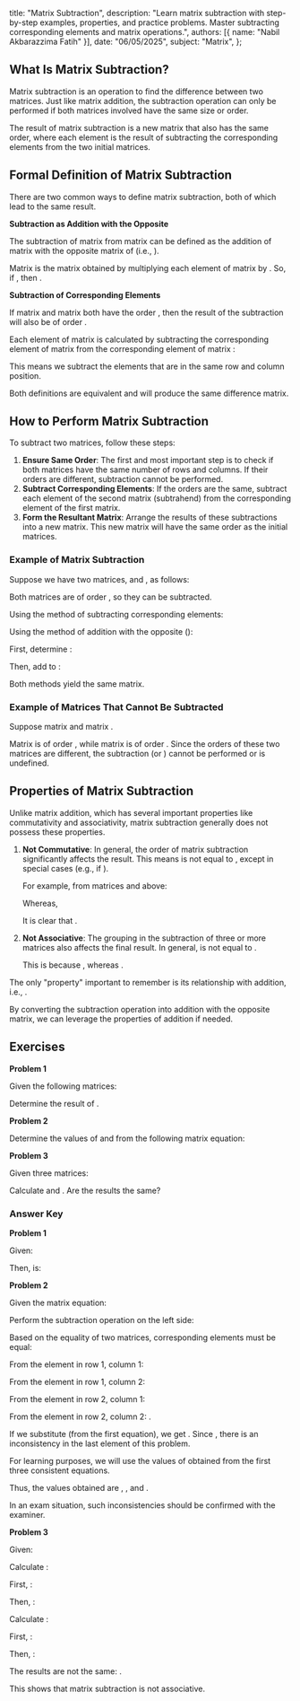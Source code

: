   title: "Matrix Subtraction",
  description: "Learn matrix subtraction with step-by-step examples, properties, and practice problems. Master subtracting corresponding elements and matrix operations.",
  authors: [{ name: "Nabil Akbarazzima Fatih" }],
  date: "06/05/2025",
  subject: "Matrix",
};

## What Is Matrix Subtraction?

Matrix subtraction is an operation to find the difference between two matrices. Just like matrix addition, the subtraction operation can only be performed if both matrices involved have the same size or order.

The result of matrix subtraction is a new matrix that also has the same order, where each element is the result of subtracting the corresponding elements from the two initial matrices.

## Formal Definition of Matrix Subtraction

There are two common ways to define matrix subtraction, both of which lead to the same result.

**Subtraction as Addition with the Opposite**

The subtraction of matrix <InlineMath math="B" /> from matrix <InlineMath math="A" /> can be defined as the addition of matrix <InlineMath math="A" /> with the opposite matrix of <InlineMath math="B" /> (i.e., <InlineMath math="-B" />).

<BlockMath math="A - B = A + (-B)" />

Matrix <InlineMath math="-B" /> is the matrix obtained by multiplying each element of matrix <InlineMath math="B" /> by <InlineMath math="-1" />. So, if <InlineMath math="B = [b_{ij}]" />, then <InlineMath math="-B = [-b_{ij}]" />.

**Subtraction of Corresponding Elements**

If matrix <InlineMath math="A = [a_{ij}]" /> and matrix <InlineMath math="B = [b_{ij}]" /> both have the order <InlineMath math="m \times n" />, then the result of the subtraction <InlineMath math="C = A - B" /> will also be of order <InlineMath math="m \times n" />.

Each element <InlineMath math="c_{ij}" /> of matrix <InlineMath math="C" /> is calculated by subtracting the corresponding element of matrix <InlineMath math="B" /> from the corresponding element of matrix <InlineMath math="A" />:

<BlockMath math="c_{ij} = a_{ij} - b_{ij}" />

This means we subtract the elements that are in the same row and column position.

Both definitions are equivalent and will produce the same difference matrix.

## How to Perform Matrix Subtraction

To subtract two matrices, follow these steps:

1.  **Ensure Same Order**: The first and most important step is to check if both matrices have the same number of rows and columns. If their orders are different, subtraction cannot be performed.
2.  **Subtract Corresponding Elements**: If the orders are the same, subtract each element of the second matrix (subtrahend) from the corresponding element of the first matrix.
3.  **Form the Resultant Matrix**: Arrange the results of these subtractions into a new matrix. This new matrix will have the same order as the initial matrices.

### Example of Matrix Subtraction

Suppose we have two matrices, <InlineMath math="P" /> and <InlineMath math="Q" />, as follows:

<div className="flex flex-col gap-4">
  <BlockMath math="P = \begin{bmatrix} 8 & 5 \\ 3 & 7 \end{bmatrix}" />
  <BlockMath math="Q = \begin{bmatrix} 2 & 1 \\ -1 & 4 \end{bmatrix}" />
</div>

Both matrices are of order <InlineMath math="2 \times 2" />, so they can be subtracted.

Using the method of subtracting corresponding elements:

<div className="flex flex-col gap-4">
  <BlockMath math="P - Q = \begin{bmatrix} 8 & 5 \\ 3 & 7 \end{bmatrix} - \begin{bmatrix} 2 & 1 \\ -1 & 4 \end{bmatrix}" />
  <BlockMath math="= \begin{bmatrix} 8-2 & 5-1 \\ 3-(-1) & 7-4 \end{bmatrix}" />
  <BlockMath math="= \begin{bmatrix} 6 & 4 \\ 3+1 & 3 \end{bmatrix}" />
  <BlockMath math="= \begin{bmatrix} 6 & 4 \\ 4 & 3 \end{bmatrix}" />
</div>

Using the method of addition with the opposite (<InlineMath math="P + (-Q)" />):

First, determine <InlineMath math="-Q" />:

<BlockMath math="-Q = \begin{bmatrix} -2 & -1 \\ -(-1) & -4 \end{bmatrix} = \begin{bmatrix} -2 & -1 \\ 1 & -4 \end{bmatrix}" />

Then, add <InlineMath math="P" /> to <InlineMath math="-Q" />:

<div className="flex flex-col gap-4">
  <BlockMath math="P + (-Q) = \begin{bmatrix} 8 & 5 \\ 3 & 7 \end{bmatrix} + \begin{bmatrix} -2 & -1 \\ 1 & -4 \end{bmatrix}" />
  <BlockMath math="= \begin{bmatrix} 8+(-2) & 5+(-1) \\ 3+1 & 7+(-4) \end{bmatrix}" />
  <BlockMath math="= \begin{bmatrix} 6 & 4 \\ 4 & 3 \end{bmatrix}" />
</div>

Both methods yield the same matrix.

### Example of Matrices That Cannot Be Subtracted

Suppose matrix <InlineMath math="K = \begin{bmatrix} 1 & 0 \\ -2 & 5 \\ 3 & 1 \end{bmatrix}" /> and matrix <InlineMath math="L = \begin{bmatrix} 4 & 2 \\ 0 & 7 \end{bmatrix}" />.

Matrix <InlineMath math="K" /> is of order <InlineMath math="3 \times 2" />, while matrix <InlineMath math="L" /> is of order <InlineMath math="2 \times 2" />. Since the orders of these two matrices are different, the subtraction <InlineMath math="K-L" /> (or <InlineMath math="L-K" />) cannot be performed or is undefined.

## Properties of Matrix Subtraction

Unlike matrix addition, which has several important properties like commutativity and associativity, matrix subtraction generally does not possess these properties.

1.  **Not Commutative**: In general, the order of matrix subtraction significantly affects the result. This means <InlineMath math="A - B" /> is not equal to <InlineMath math="B - A" />, except in special cases (e.g., if <InlineMath math="A=B" />).

    <BlockMath math="A - B \neq B - A \quad (\text{in general})" />

    For example, from matrices <InlineMath math="P" /> and <InlineMath math="Q" /> above:

    <InlineMath math="P-Q = \begin{bmatrix} 6 & 4 \\ 4 & 3 \end{bmatrix}" />

    Whereas,

    <div className="flex flex-col gap-4">
      <BlockMath math="Q-P = \begin{bmatrix} 2 & 1 \\ -1 & 4 \end{bmatrix} - \begin{bmatrix} 8 & 5 \\ 3 & 7 \end{bmatrix}" />
      <BlockMath math="= \begin{bmatrix} 2-8 & 1-5 \\ -1-3 & 4-7 \end{bmatrix}" />
      <BlockMath math="= \begin{bmatrix} -6 & -4 \\ -4 & -3 \end{bmatrix}" />
    </div>

    It is clear that <InlineMath math="P-Q \neq Q-P" />.

2.  **Not Associative**: The grouping in the subtraction of three or more matrices also affects the final result. In general, <InlineMath math="(A - B) - C" /> is not equal to <InlineMath math="A - (B - C)" />.

    <BlockMath math="(A - B) - C \neq A - (B - C) \quad (\text{in general})" />

    This is because <InlineMath math="(A - B) - C = A - B - C" />, whereas <InlineMath math="A - (B - C) = A - B + C" />.

The only "property" important to remember is its relationship with addition, i.e., <InlineMath math="A - B = A + (-B)" />.

By converting the subtraction operation into addition with the opposite matrix, we can leverage the properties of addition if needed.

## Exercises

**Problem 1**

Given the following matrices:

<div className="flex flex-col gap-4">
  <BlockMath math="M = \begin{bmatrix} 4 & -2 & 0 \\ 1 & 5 & 3 \end{bmatrix}" />
  <BlockMath math="N = \begin{bmatrix} -1 & 1 & -2 \\ 6 & 0 & 7 \end{bmatrix}" />
</div>

Determine the result of <InlineMath math="M-N" />.

**Problem 2**

Determine the values of <InlineMath math="x, y," /> and <InlineMath math="z" /> from the following matrix equation:

<BlockMath math="\begin{bmatrix} 2x & 7 \\ y-1 & 5 \end{bmatrix} - \begin{bmatrix} 3 & z \\ 4 & -2x \end{bmatrix} = \begin{bmatrix} 5 & 10 \\ -3 & 1 \end{bmatrix}" />

**Problem 3**

Given three matrices:

<div className="flex flex-col gap-4">
  <BlockMath math="A = \begin{bmatrix} 1 & 0 \\ 0 & 1 \end{bmatrix}" />
  <BlockMath math="B = \begin{bmatrix} 3 & -2 \\ 5 & 1 \end{bmatrix}" />
  <BlockMath math="C = \begin{bmatrix} -4 & 0 \\ 2 & -3 \end{bmatrix}" />
</div>

Calculate <InlineMath math="(A-B)-C" /> and <InlineMath math="A-(B-C)" />. Are the results the same?

### Answer Key

**Problem 1**

Given:

<div className="flex flex-col gap-4">
  <BlockMath math="M = \begin{bmatrix} 4 & -2 & 0 \\ 1 & 5 & 3 \end{bmatrix}" />
  <BlockMath math="N = \begin{bmatrix} -1 & 1 & -2 \\ 6 & 0 & 7 \end{bmatrix}" />
</div>

Then, <InlineMath math="M-N" /> is:

<div className="flex flex-col gap-4">
  <BlockMath math="M-N = \begin{bmatrix} 4 & -2 & 0 \\ 1 & 5 & 3 \end{bmatrix} - \begin{bmatrix} -1 & 1 & -2 \\ 6 & 0 & 7 \end{bmatrix}" />
  <BlockMath math="= \begin{bmatrix} 4-(-1) & -2-1 & 0-(-2) \\ 1-6 & 5-0 & 3-7 \end{bmatrix}" />
  <BlockMath math="= \begin{bmatrix} 4+1 & -3 & 0+2 \\ -5 & 5 & -4 \end{bmatrix}" />
  <BlockMath math="= \begin{bmatrix} 5 & -3 & 2 \\ -5 & 5 & -4 \end{bmatrix}" />
</div>

**Problem 2**

Given the matrix equation:

<BlockMath math="\begin{bmatrix} 2x & 7 \\ y-1 & 5 \end{bmatrix} - \begin{bmatrix} 3 & z \\ 4 & -2x \end{bmatrix} = \begin{bmatrix} 5 & 10 \\ -3 & 1 \end{bmatrix}" />

Perform the subtraction operation on the left side:

<div className="flex flex-col gap-4">
  <BlockMath math="\begin{bmatrix} 2x-3 & 7-z \\ (y-1)-4 & 5-(-2x) \end{bmatrix} = \begin{bmatrix} 5 & 10 \\ -3 & 1 \end{bmatrix}" />
  <BlockMath math="\begin{bmatrix} 2x-3 & 7-z \\ y-5 & 5+2x \end{bmatrix} = \begin{bmatrix} 5 & 10 \\ -3 & 1 \end{bmatrix}" />
</div>

Based on the equality of two matrices, corresponding elements must be equal:

From the element in row 1, column 1: <InlineMath math="2x-3 = 5" />

<div className="flex flex-col gap-4 mt-2">
  <BlockMath math="2x = 5+3" />
  <BlockMath math="2x = 8" />
  <BlockMath math="x = 4" />
</div>

From the element in row 1, column 2: <InlineMath math="7-z = 10" />

<div className="flex flex-col gap-4 mt-2">
  <BlockMath math="-z = 10-7" />
  <BlockMath math="-z = 3" />
  <BlockMath math="z = -3" />
</div>

From the element in row 2, column 1: <InlineMath math="y-5 = -3" />

<div className="flex flex-col gap-4 mt-2">
  <BlockMath math="y = -3+5" />
  <BlockMath math="y = 2" />
</div>

From the element in row 2, column 2: <InlineMath math="5+2x = 1" />.

If we substitute <InlineMath math="x=4" /> (from the first equation), we get <InlineMath math="5+2(4) = 13" />. Since <InlineMath math="13 \neq 1" />, there is an inconsistency in the last element of this problem.

For learning purposes, we will use the values of <InlineMath math="x, y, z" /> obtained from the first three consistent equations.

Thus, the values obtained are <InlineMath math="x=4" />, <InlineMath math="y=2" />, and <InlineMath math="z=-3" />.

In an exam situation, such inconsistencies should be confirmed with the examiner.

**Problem 3**

Given:

<div className="flex flex-col gap-4">
  <BlockMath math="A = \begin{bmatrix} 1 & 0 \\ 0 & 1 \end{bmatrix}" />
  <BlockMath math="B = \begin{bmatrix} 3 & -2 \\ 5 & 1 \end{bmatrix}" />
  <BlockMath math="C = \begin{bmatrix} -4 & 0 \\ 2 & -3 \end{bmatrix}" />
</div>

Calculate <InlineMath math="(A-B)-C" />:

First, <InlineMath math="A-B" />:

<div className="flex flex-col gap-4">
  <BlockMath math="A-B = \begin{bmatrix} 1 & 0 \\ 0 & 1 \end{bmatrix} - \begin{bmatrix} 3 & -2 \\ 5 & 1 \end{bmatrix}" />
  <BlockMath math="= \begin{bmatrix} 1-3 & 0-(-2) \\ 0-5 & 1-1 \end{bmatrix} = \begin{bmatrix} -2 & 2 \\ -5 & 0 \end{bmatrix}" />
</div>

Then, <InlineMath math="(A-B)-C" />:

<div className="flex flex-col gap-4">
  <BlockMath math="(A-B)-C = \begin{bmatrix} -2 & 2 \\ -5 & 0 \end{bmatrix} - \begin{bmatrix} -4 & 0 \\ 2 & -3 \end{bmatrix}" />
  <BlockMath math="= \begin{bmatrix} -2-(-4) & 2-0 \\ -5-2 & 0-(-3) \end{bmatrix} = \begin{bmatrix} -2+4 & 2 \\ -7 & 0+3 \end{bmatrix} = \begin{bmatrix} 2 & 2 \\ -7 & 3 \end{bmatrix}" />
</div>

Calculate <InlineMath math="A-(B-C)" />:

First, <InlineMath math="B-C" />:

<div className="flex flex-col gap-4">
  <BlockMath math="B-C = \begin{bmatrix} 3 & -2 \\ 5 & 1 \end{bmatrix} - \begin{bmatrix} -4 & 0 \\ 2 & -3 \end{bmatrix}" />
  <BlockMath math="= \begin{bmatrix} 3-(-4) & -2-0 \\ 5-2 & 1-(-3) \end{bmatrix} = \begin{bmatrix} 3+4 & -2 \\ 3 & 1+3 \end{bmatrix} = \begin{bmatrix} 7 & -2 \\ 3 & 4 \end{bmatrix}" />
</div>

Then, <InlineMath math="A-(B-C)" />:

<div className="flex flex-col gap-4">
  <BlockMath math="A-(B-C) = \begin{bmatrix} 1 & 0 \\ 0 & 1 \end{bmatrix} - \begin{bmatrix} 7 & -2 \\ 3 & 4 \end{bmatrix}" />
  <BlockMath math="= \begin{bmatrix} 1-7 & 0-(-2) \\ 0-3 & 1-4 \end{bmatrix} = \begin{bmatrix} -6 & 2 \\ -3 & -3 \end{bmatrix}" />
</div>

The results are not the same: <InlineMath math="\begin{bmatrix} 2 & 2 \\ -7 & 3 \end{bmatrix} \neq \begin{bmatrix} -6 & 2 \\ -3 & -3 \end{bmatrix}" />.

This shows that matrix subtraction is not associative.

